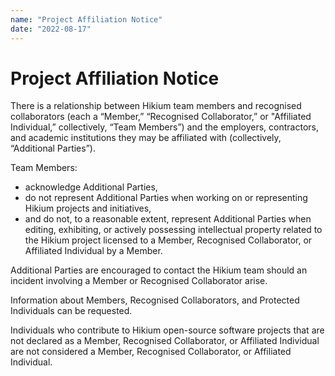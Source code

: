 ```yaml
---
name: "Project Affiliation Notice"
date: "2022-08-17"
---
```


# Project Affiliation Notice

There is a relationship between Hikium team members and recognised collaborators (each a “Member,” “Recognised Collaborator,” or "Affiliated Individual,” collectively, “Team Members”) and the employers, contractors, and academic institutions they may be affiliated with (collectively, “Additional Parties”).

Team Members:

- acknowledge Additional Parties,
- do not represent Additional Parties when working on or representing Hikium projects and initiatives,
- and do not, to a reasonable extent, represent Additional Parties when editing, exhibiting, or actively possessing intellectual property related to the Hikium project licensed to a Member, Recognised Collaborator, or Affiliated Individual by a Member.

Additional Parties are encouraged to contact the Hikium team should an incident involving a Member or Recognised Collaborator arise.

Information about Members, Recognised Collaborators, and Protected Individuals can be requested.

Individuals who contribute to Hikium open-source software projects that are not declared as a Member, Recognised Collaborator, or Affiliated Individual are not considered a Member, Recognised Collaborator, or Affiliated Individual.
